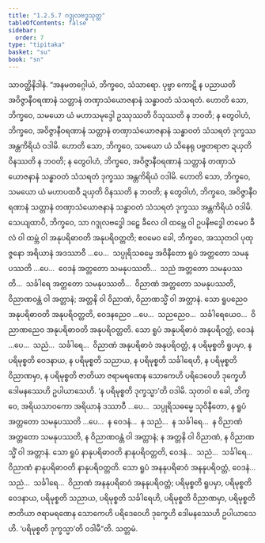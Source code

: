 ```yaml
---
title: "1.2.5.7 ဂဒ္ဒုလဗဒ္ဓသုတ္တ"
tableOfContents: false
sidebar:
  order: 7
type: "tipitaka"
basket: "su"
book: "sn"
---
```



<DynamicBreadcrumb />

<Division number="99" book="sn" e="ch" v="18" p="295">

<Paragraph number="620" book="sn">
သာဝတ္ထိနိဒါနံ. “အနမတဂ္ဂေါယံ, ဘိက္ခဝေ, သံသာရော. ပုဗ္ဗာ ကောဋိ န ပညာယတိ အဝိဇ္ဇာနီဝရဏာနံ သတ္တာနံ တဏှာသံယောဇနာနံ သန္ဓာဝတံ သံသရတံ. ဟောတိ သော, ဘိက္ခဝေ, သမယော ယံ မဟာသမုဒ္ဒေါ ဥဿုဿတိ ဝိသုဿတိ န ဘဝတိ; န တွေဝါဟံ, ဘိက္ခဝေ, အဝိဇ္ဇာနီဝရဏာနံ သတ္တာနံ တဏှာသံယောဇနာနံ သန္ဓာဝတံ သံသရတံ ဒုက္ခဿ အန္တကိရိယံ ဝဒါမိ. ဟောတိ သော, ဘိက္ခဝေ, သမယော ယံ သိနေရု ပဗ္ဗတရာဇာ ဍယှတိ ဝိနဿတိ န ဘဝတိ; န တွေဝါဟံ, ဘိက္ခဝေ, အဝိဇ္ဇာနီဝရဏာနံ သတ္တာနံ တဏှာသံယောဇနာနံ သန္ဓာဝတံ သံသရတံ ဒုက္ခဿ အန္တကိရိယံ ဝဒါမိ. ဟောတိ သော, ဘိက္ခဝေ, သမယော ယံ မဟာပထဝီ ဍယှတိ ဝိနဿတိ န ဘဝတိ; န တွေဝါဟံ, ဘိက္ခဝေ, အဝိဇ္ဇာနီဝရဏာနံ သတ္တာနံ တဏှာသံယောဇနာနံ သန္ဓာဝတံ သံသရတံ ဒုက္ခဿ အန္တကိရိယံ ဝဒါမိ.
</Paragraph>

<Paragraph number="621" book="sn">
သေယျထာပိ, ဘိက္ခဝေ, သာ ဂဒ္ဒုလဗဒ္ဓေါ ဒဠှေ ခီလေ ဝါ ထမ္ဘေ ဝါ ဥပနိဗဒ္ဓေါ တမေဝ ခီလံ ဝါ ထမ္ဘံ ဝါ အနုပရိဓာဝတိ အနုပရိဝတ္တတိ; ဧဝမေဝ ခေါ, ဘိက္ခဝေ, အဿုတဝါ ပုထုဇ္ဇနော အရိယာနံ အဒဿာဝီ …ပေ…  သပ္ပုရိသဓမ္မေ အဝိနီတော ရူပံ အတ္တတော သမနုပဿတိ …ပေ…  ဝေဒနံ အတ္တတော သမနုပဿတိ…  သညံ အတ္တတော သမနုပဿတိ…  သင်္ခါရေ အတ္တတော သမနုပဿတိ…  ဝိညာဏံ အတ္တတော သမနုပဿတိ, ဝိညာဏဝန္တံ ဝါ အတ္တာနံ; အတ္တနိ ဝါ ဝိညာဏံ, ဝိညာဏသ္မိံ ဝါ အတ္တာနံ. သော ရူပညေဝ အနုပရိဓာဝတိ အနုပရိဝတ္တတိ, ဝေဒနညေဝ …ပေ…  သညညေဝ…  သင်္ခါရေယေဝ…  ဝိညာဏညေဝ အနုပရိဓာဝတိ အနုပရိဝတ္တတိ. သော ရူပံ အနုပရိဓာဝံ အနုပရိဝတ္တံ, ဝေဒနံ …ပေ…  သညံ…  သင်္ခါရေ…  ဝိညာဏံ အနုပရိဓာဝံ အနုပရိဝတ္တံ, န ပရိမုစ္စတိ ရူပမှာ, န ပရိမုစ္စတိ ဝေဒနာယ, န ပရိမုစ္စတိ သညာယ, န ပရိမုစ္စတိ သင်္ခါရေဟိ, န ပရိမုစ္စတိ ဝိညာဏမှာ, န ပရိမုစ္စတိ ဇာတိယာ ဇရာမရဏေန သောကေဟိ ပရိဒေဝေဟိ ဒုက္ခေဟိ ဒေါမနဿေဟိ ဥပါယာသေဟိ. ‘န ပရိမုစ္စတိ ဒုက္ခသ္မာ’တိ ဝဒါမိ.
</Paragraph>

<Paragraph number="622" book="sn">
သုတဝါ စ ခေါ, ဘိက္ခဝေ, အရိယသာဝကော အရိယာနံ ဒဿာဝီ …ပေ…  သပ္ပုရိသဓမ္မေ သုဝိနီတော, န ရူပံ အတ္တတော သမနုပဿတိ …ပေ…  န ဝေဒနံ…  န သညံ…  န သင်္ခါရေ…  န ဝိညာဏံ အတ္တတော သမနုပဿတိ, န ဝိညာဏဝန္တံ ဝါ အတ္တာနံ; န အတ္တနိ ဝါ ဝိညာဏံ, န ဝိညာဏသ္မိံ ဝါ အတ္တာနံ. သော ရူပံ နာနုပရိဓာဝတိ နာနုပရိဝတ္တတိ, ဝေဒနံ…  သညံ…  သင်္ခါရေ…  ဝိညာဏံ နာနုပရိဓာဝတိ နာနုပရိဝတ္တတိ. သော ရူပံ အနနုပရိဓာဝံ အနနုပရိဝတ္တံ, ဝေဒနံ…  သညံ…  သင်္ခါရေ…  ဝိညာဏံ အနနုပရိဓာဝံ အနနုပရိဝတ္တံ; ပရိမုစ္စတိ ရူပမှာ, ပရိမုစ္စတိ ဝေဒနာယ, ပရိမုစ္စတိ သညာယ, ပရိမုစ္စတိ သင်္ခါရေဟိ, ပရိမုစ္စတိ ဝိညာဏမှာ, ပရိမုစ္စတိ ဇာတိယာ ဇရာမရဏေန သောကေဟိ ပရိဒေဝေဟိ ဒုက္ခေဟိ ဒေါမနဿေဟိ ဥပါယာသေဟိ. ‘ပရိမုစ္စတိ ဒုက္ခသ္မာ’တိ ဝဒါမီ”တိ.

</Paragraph>
</Division>

<Paragraph number="623" type="center" book="sn">
သတ္တမံ.
</Paragraph>